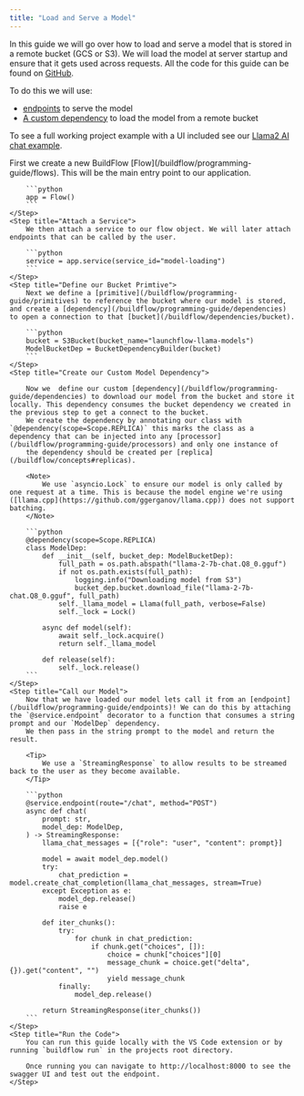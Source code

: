 ```yaml
---
title: "Load and Serve a Model"
---
```


In this guide we will go over how to load and serve a model that is stored in a remote bucket (GCS or S3). We will load the model at server startup and ensure that it gets used across requests.
All the code for this guide can be found on [GitHub](https://github.com/launchflow/buildflow-samples/tree/main/google-auth).


To do this we will use:

- [endpoints](/buildflow/programming-guide/endpoints) to serve the model
- [A custom dependency](/buildflow/programming-guide/dependencies) to load the model from a remote bucket

To see a full working project example with a UI included see our [Llama2 AI chat example](/buildflow/examples/llama2-ai-chatbot).

<Steps>
    <Step title="Initialize Flow">
        First we create a new BuildFlow [Flow](/buildflow/programming-guide/flows). This will be the main entry point to our application.

        ```python
        app = Flow()
        ```
    </Step>
    <Step title="Attach a Service">
        We then attach a service to our flow object. We will later attach endpoints that can be called by the user.

        ```python
        service = app.service(service_id="model-loading")
        ```
    </Step>
    <Step title="Define our Bucket Primtive">
        Next we define a [primitive](/buildflow/programming-guide/primitives) to reference the bucket where our model is stored, and create a [dependency](/buildflow/programming-guide/dependencies) to open a connection to that [bucket](/buildflow/dependencies/bucket).

        ```python
        bucket = S3Bucket(bucket_name="launchflow-llama-models")
        ModelBucketDep = BucketDependencyBuilder(bucket)
        ```
    </Step>
    <Step title="Create our Custom Model Dependency">

        Now we  define our custom [dependency](/buildflow/programming-guide/dependencies) to download our model from the bucket and store it locally. This dependency consumes the bucket dependency we created in the previous step to get a connect to the bucket.
        We create the dependency by annotating our class with `@dependency(scope=Scope.REPLICA)` this marks the class as a dependency that can be injected into any [processor](/buildflow/programming-guide/processors) and only one instance of 
        the dependency should be created per [replica](/buildflow/concepts#replicas).

        <Note>
            We use `asyncio.Lock` to ensure our model is only called by one request at a time. This is because the model engine we're using ([llama.cpp](https://github.com/ggerganov/llama.cpp)) does not support batching.
        </Note>

        ```python
        @dependency(scope=Scope.REPLICA)
        class ModelDep:
            def __init__(self, bucket_dep: ModelBucketDep):
                full_path = os.path.abspath("llama-2-7b-chat.Q8_0.gguf")
                if not os.path.exists(full_path):
                    logging.info("Downloading model from S3")
                    bucket_dep.bucket.download_file("llama-2-7b-chat.Q8_0.gguf", full_path)
                self._llama_model = Llama(full_path, verbose=False)
                self._lock = Lock()

            async def model(self):
                await self._lock.acquire()
                return self._llama_model

            def release(self):
                self._lock.release()
        ```
    </Step>
    <Step title="Call our Model">
        Now that we have loaded our model lets call it from an [endpoint](/buildflow/programming-guide/endpoints)! We can do this by attaching the `@service.endpoint` decorator to a function that consumes a string prompt and our `ModelDep` dependency.
        We then pass in the string prompt to the model and return the result.

        <Tip>
            We use a `StreamingResponse` to allow results to be streamed back to the user as they become available.
        </Tip>

        ```python
        @service.endpoint(route="/chat", method="POST")
        async def chat(
            prompt: str,
            model_dep: ModelDep,
        ) -> StreamingResponse:
            llama_chat_messages = [{"role": "user", "content": prompt}]

            model = await model_dep.model()
            try:
                chat_prediction = model.create_chat_completion(llama_chat_messages, stream=True)
            except Exception as e:
                model_dep.release()
                raise e

            def iter_chunks():
                try:
                    for chunk in chat_prediction:
                        if chunk.get("choices", []):
                            choice = chunk["choices"][0]
                            message_chunk = choice.get("delta", {}).get("content", "")
                            yield message_chunk
                finally:
                    model_dep.release()

            return StreamingResponse(iter_chunks())
        ```
    </Step>
    <Step title="Run the Code">
        You can run this guide locally with the VS Code extension or by running `buildflow run` in the projects root directory.

        Once running you can navigate to http://localhost:8000 to see the swagger UI and test out the endpoint.
    </Step>
</Steps>

